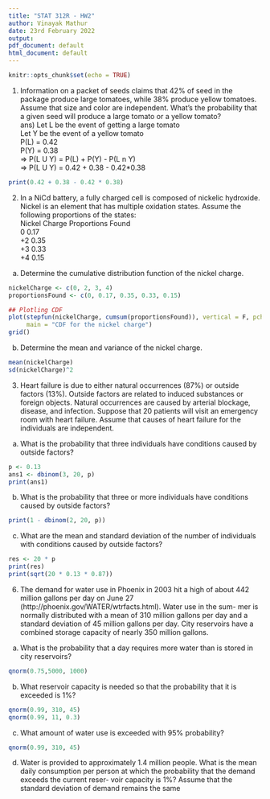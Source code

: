 ---
title: "STAT 312R - HW2"
author: Vinayak Mathur
date: 23rd February 2022
output:
pdf_document: default
html_document: default
---

```{r setup, include=FALSE}
knitr::opts_chunk$set(echo = TRUE)
```
1. Information on a packet of seeds claims that 42% of seed in the package produce large tomatoes, while 38% produce yellow tomatoes.  Assume that size and color are independent. What’s the probability that a given seed will produce a large tomato or a yellow tomato?\
ans) Let L be the event of getting a large tomato\
Let Y be the event of a yellow tomato\
P(L) = 0.42\
P(Y) = 0.38\
=> P(L U Y) = P(L) + P(Y) - P(L n Y)\
=> P(L U Y) = 0.42 + 0.38 - 0.42*0.38\
```{r}
print(0.42 + 0.38 - 0.42 * 0.38)
```

2. In a NiCd battery, a fully charged cell is composed of nickelic hydroxide. Nickel is an element that has multiple oxidation states. Assume the following proportions of the states:\
Nickel Charge      Proportions Found\
0       0.17\
+2      0.35\
+3      0.33\
+4      0.15\
a) Determine the cumulative distribution function of the nickel charge.\
```{r}
nickelCharge <- c(0, 2, 3, 4)
proportionsFound <- c(0, 0.17, 0.35, 0.33, 0.15)

## Plotling CDF
plot(stepfun(nickelCharge, cumsum(proportionsFound)), vertical = F, pch = 20, cex = 2, lwd = 2, col = "blue", ylab = "F(x)",
     main = "CDF for the nickel charge")
grid()
```

b) Determine the mean and variance of the nickel charge.\
```{r}
mean(nickelCharge)
sd(nickelCharge)^2
```
3. Heart failure is due to either natural occurrences (87%) or outside factors (13%). Outside factors are related to induced substances or foreign objects. Natural occurrences are caused by arterial blockage, disease, and infection. Suppose
that 20 patients will visit an emergency room with heart failure. Assume that causes of heart failure for the individuals are independent.\
a. What is the probability that three individuals have conditions caused by outside factors?\
```{r}
p <- 0.13
ans1 <- dbinom(3, 20, p)
print(ans1)
```
b. What is the probability that three or more individuals have conditions caused by outside factors?\
```{r}
print(1 - dbinom(2, 20, p))
```
c. What are the mean and standard deviation of the number of individuals with conditions caused by outside factors?\
```{r}
res <- 20 * p
print(res)
print(sqrt(20 * 0.13 * 0.87))
```

6. The demand for water use in Phoenix in
2003 hit a high of about 442 million gallons per day on June 27
(http://phoenix.gov/WATER/wtrfacts.html). Water use in the sum-
mer is normally distributed with a mean of 310 million gallons per
day and a standard deviation of 45 million gallons per day. City
reservoirs have a combined storage capacity of nearly 350 million
gallons.
a. What is the probability that a day requires more water
than is stored in city reservoirs?

```{r}
qnorm(0.75,5000, 1000)

```
b. What reservoir capacity is needed so that the probability
that it is exceeded is 1%?
```{r}
qnorm(0.99, 310, 45)
qnorm(0.99, 11, 0.3)

```
c. What amount of water use is exceeded with 95%
probability?
```{r}
qnorm(0.99, 310, 45)

```
d. Water is provided to approximately 1.4 million people.
What is the mean daily consumption per person at which
the probability that the demand exceeds the current reser-
voir capacity is 1%? Assume that the standard deviation of
demand remains the same